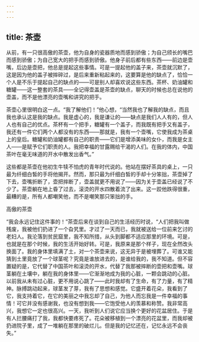 ```yaml
---
---
---
```

title: 茶壶
---



从前，有一只很高傲的茶壶，他为自身的瓷器质地而感到骄傲；为自己颀长的嘴巴而感到骄傲；为自己宽大的把手而感到骄傲。他身子前后都有些东西——前边是壶嘴，后边是壶把，他总是提起这些事情。可是一提起他的盖子来，茶壶就沉默了，这是因为他的盖子被摔碎过，是后来重新粘起来的，这要算是他的缺点了，恰恰一个人是不乐于提起自己的缺点的——可是别人却喜欢说这些东西。茶杯、奶油罐和糖罐——这一整套的茶具——全记得壶盖是茶壶的缺点，聊天的时候也总在说他的壶盖，而不是他漂亮的壶嘴和讲究的把手。

茶壶心里很明白这一点。“我了解他们！”他心想，“当然我也了解我的缺点，而且我也承认这是我的缺点。我是虚心的，我是谦让的——缺点是我们人人有的，但人人也有自己的优点。茶杯有一个把手，糖罐有一个盖子，而我既有把手又有盖子，我还有一件它们两个人都没有的东西——那就是，我有一个壶嘴，它使我成为茶桌上的皇后。糖罐和奶油罐都有自己的职责——它们是增添美味的女仆，而我是女主人——是赋予它们职责的人。我把幸福的甘露赐给干渴的人们。在我的体内，中国茶叶在毫无味道的开水中散发出香气。”

这些都是茶壶在他初生牛犊不怕虎的青年时代说的。他站在摆好茶具的桌上，一只最为纤细白皙的手将他揭开。然而，那只最为纤细白皙的手却十分笨拙，茶壶掉了下去，壶嘴折断了，壶把摔断了，壶盖就更不用说了——因为关于壶盖已经说了不少了。茶壶躺在地上昏了过去，滚烫的开水四散着流了出来。这一跤他跌得很重，最糟的是，所有人都嘲笑他，而不是嘲笑那只笨拙的手。



高傲的茶壶

“我会永远记住这件事的！”茶壶后来在谈到自己的生活经历时说，“人们把我叫做残废，我被他们扔进了一个旮旯里。才过了一天而已，我就被送给一位前来乞讨的老妇人。我沦落到贫民窟里，我不知所措，从头到脚都不适应那里的环境。可是，也就是在那个时候，我的生活开始好转。可是，我原来是那个样子，现在全然改头换面了。我的身体里填满了土，对一个茶壶来说，这无异于是被埋葬了。可谁又能猜到土里竟放了一个球茎呢？究竟是谁放进去的，是谁给我的，我不知道。但不容置疑的是，它代替了中国茶叶和滚烫的开水，代替了我那被摔断的壶把和壶嘴。球茎躺在土壤中，躺在我的身体里——它渐渐地成为我的心脏，一颗会跳动的心脏。以前我从未有过心脏，更不用说心跳了——此时我却有了生命，有了力量，有了精神。脉搏跳动起来，球茎发了芽，我有了思想和感觉。它盛开着花朵，我看到了它，我支持着它，在它的美丽之中我忘却了自己，为他人而忘我是一件幸福的事情！可它并没有感谢我，也没有想到我——它饱受他人的羡慕和称赞。我非常高兴，我想它一定也很高兴。一天，我听到人们说它应当换个更好的花盆居住。于是有人拦腰痛打了我，我都快要疼死了。花朵被移植到一个漂亮的花盆里，而我却被扔进院子里，成了一堆躺在那里的破烂儿。但是我的记忆还在，记忆永远不会丧失。”